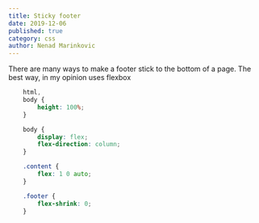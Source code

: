 ```yaml
---
title: Sticky footer
date: 2019-12-06
published: true
category: css
author: Nenad Marinkovic
---
```


<Text>There are many ways to make a footer stick to the bottom of a page. The best way, in my opinion uses flexbox </Text>

```css
    html, 
    body {
        height: 100%;
    }

    body {
        display: flex;
        flex-direction: column;
    }

    .content {
        flex: 1 0 auto;
    }

    .footer {
        flex-shrink: 0;
    }
```